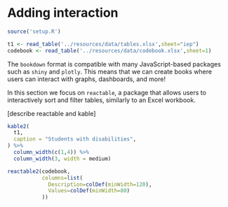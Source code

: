 # Adding interaction

```r
source('setup.R')

t1 <- read_table('../resources/data/tables.xlsx',sheet="iep")
codebook <- read_table('../resources/data/codebook.xlsx',sheet=1)
```

The `bookdown` format is compatible with many JavaScript-based packages such as `shiny` and `plotly`. This means that we can create books where users can interact with graphs, dashboards, and more!

In this section we focus on `reactable`, a package that allows users to interactively sort and filter tables, similarly to an Excel workbook. 

[describe reactable and kable]

```r
kable2(
  t1, 
  caption = "Students with disabilities",
) %>%
  column_width(c(1,4)) %>%
  column_width(3, width = medium)
```

```r
reactable2(codebook,
           columns=list(
             Description=colDef(minWidth=120),
             Values=colDef(minWidth=80)
           ))
```
